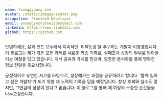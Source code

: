 ```yaml
---
name: Younggyoung Lee
avatar: /static/images/avatar.png
occupation: Frontend Developer
email: younggyounglee1206@gmail.com
linkedin: https://www.linkedin.com
github: https://github.com
---
```


안녕하세요, 삶과 코드 모두에서 지속적인 '리팩토링'을 추구하는 개발자 이영경입니다. 이 블로그는 제가 겪은 모든 과제를 새로운 학습 기회로, 실패조차 성장의 일부로 받아들이는 여정을 담고 있습니다. 지식 공유의 가치를 믿으며, 깔끔한 문서화를 통해 명확한 정보 전달을 중요시합니다.

긍정적이고 유연한 사고를 바탕으로, 성장해가는 과정을 공유하려고 합니다. '함께 일하고 싶은 개발자'가 되기 위한 제 노력의 기록을 담을 예정입니다. 항상 후회와 실수도 많지만, 그만큼의 성장이 있다고 믿습니다. 이 블로그를 통해 제 여정의 소중한 순간들을 나누고싶습니다.
